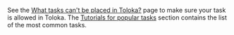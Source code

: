 <Cut title="Is my task suitable for Toloka?">

See the [What tasks can't be placed in Toloka?](/docs-new/guide/unwanted) page to make sure your task is
allowed in Toloka. The [Tutorials for popular tasks](/docs-new/tutorials/usecases) section contains the list of the most common tasks.

</Cut>